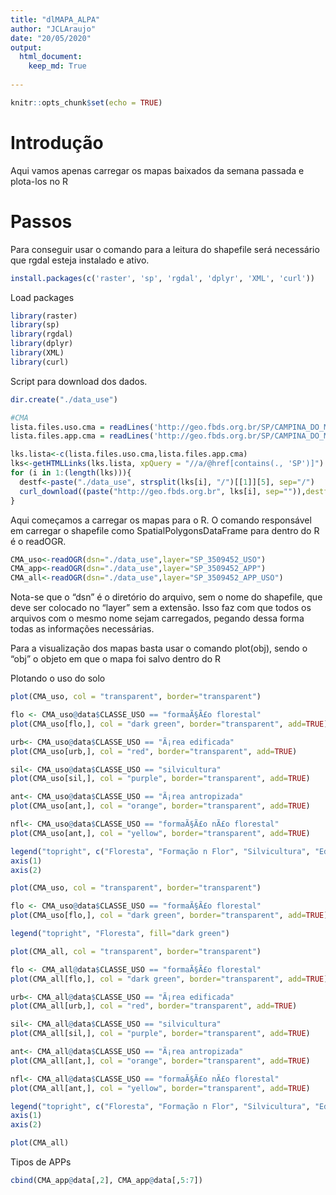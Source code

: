 ```yaml
---
title: "dlMAPA_ALPA"
author: "JCLAraujo"
date: "20/05/2020"
output: 
  html_document:
    keep_md: True
  
---
```

```r
knitr::opts_chunk$set(echo = TRUE)
```

# Introdução
Aqui vamos apenas carregar os mapas baixados da semana passada e plota-los no R

# Passos
Para conseguir usar o comando para a leitura do shapefile será necessário que rgdal esteja instalado e ativo.
```r
install.packages(c('raster', 'sp', 'rgdal', 'dplyr', 'XML', 'curl'))
```

Load packages
```r
library(raster)
library(sp)
library(rgdal)
library(dplyr)
library(XML)
library(curl)
```

Script para download dos dados.
```r
dir.create("./data_use")

#CMA
lista.files.uso.cma = readLines('http://geo.fbds.org.br/SP/CAMPINA_DO_MONTE_ALEGRE/USO/')
lista.files.app.cma = readLines('http://geo.fbds.org.br/SP/CAMPINA_DO_MONTE_ALEGRE/APP/')

lks.lista<-c(lista.files.uso.cma,lista.files.app.cma)
lks<-getHTMLLinks(lks.lista, xpQuery = "//a/@href[contains(., 'SP')]")
for (i in 1:(length(lks))){
  destf<-paste("./data_use", strsplit(lks[i], "/")[[1]][5], sep="/")
  curl_download((paste("http://geo.fbds.org.br", lks[i], sep="")),destfile = destf)
}

```

Aqui começamos a carregar os mapas para o R. O comando responsável em carregar o shapefile como SpatialPolygonsDataFrame para dentro do R é o readOGR.

```r

CMA_uso<-readOGR(dsn="./data_use",layer="SP_3509452_USO")
CMA_app<-readOGR(dsn="./data_use",layer="SP_3509452_APP")
CMA_all<-readOGR(dsn="./data_use",layer="SP_3509452_APP_USO")
```

Nota-se que o "dsn" é o diretório do arquivo, sem o nome do shapefile, que deve ser colocado no "layer" sem a extensão. Isso faz com que todos os arquivos com o mesmo nome sejam carregados, pegando dessa forma todas as informações necessárias.

Para a visualização dos mapas basta usar o comando plot(obj), sendo o "obj" o objeto em que o mapa foi salvo dentro do R

Plotando o uso do solo
```r
plot(CMA_uso, col = "transparent", border="transparent")

flo <- CMA_uso@data$CLASSE_USO == "formaÃ§Ã£o florestal"
plot(CMA_uso[flo,], col = "dark green", border="transparent", add=TRUE)

urb<- CMA_uso@data$CLASSE_USO == "Ã¡rea edificada"
plot(CMA_uso[urb,], col = "red", border="transparent", add=TRUE)

sil<- CMA_uso@data$CLASSE_USO == "silvicultura"
plot(CMA_uso[sil,], col = "purple", border="transparent", add=TRUE)

ant<- CMA_uso@data$CLASSE_USO == "Ã¡rea antropizada"
plot(CMA_uso[ant,], col = "orange", border="transparent", add=TRUE)

nfl<- CMA_uso@data$CLASSE_USO == "formaÃ§Ã£o nÃ£o florestal"
plot(CMA_uso[ant,], col = "yellow", border="transparent", add=TRUE)

legend("topright", c("Floresta", "Formação n Flor", "Silvicultura", "Edificacoes", "Area Antropizada"), fill=c("dark green", "yellow", "purple", "red", "orange"))
axis(1)
axis(2)
```


```r

plot(CMA_uso, col = "transparent", border="transparent")

flo <- CMA_uso@data$CLASSE_USO == "formaÃ§Ã£o florestal"
plot(CMA_uso[flo,], col = "dark green", border="transparent", add=TRUE)

legend("topright", "Floresta", fill="dark green")
```

```r
plot(CMA_all, col = "transparent", border="transparent")

flo <- CMA_all@data$CLASSE_USO == "formaÃ§Ã£o florestal"
plot(CMA_all[flo,], col = "dark green", border="transparent", add=TRUE)

urb<- CMA_all@data$CLASSE_USO == "Ã¡rea edificada"
plot(CMA_all[urb,], col = "red", border="transparent", add=TRUE)

sil<- CMA_all@data$CLASSE_USO == "silvicultura"
plot(CMA_all[sil,], col = "purple", border="transparent", add=TRUE)

ant<- CMA_all@data$CLASSE_USO == "Ã¡rea antropizada"
plot(CMA_all[ant,], col = "orange", border="transparent", add=TRUE)

nfl<- CMA_all@data$CLASSE_USO == "formaÃ§Ã£o nÃ£o florestal"
plot(CMA_all[ant,], col = "yellow", border="transparent", add=TRUE)

legend("topright", c("Floresta", "Formação n Flor", "Silvicultura", "Edificacoes", "Area Antropizada"), fill=c("dark green", "yellow", "purple", "red", "orange"))
axis(1)
axis(2)
```


```r
plot(CMA_all)
```

Tipos de APPs
```r
cbind(CMA_app@data[,2], CMA_app@data[,5:7])
```

